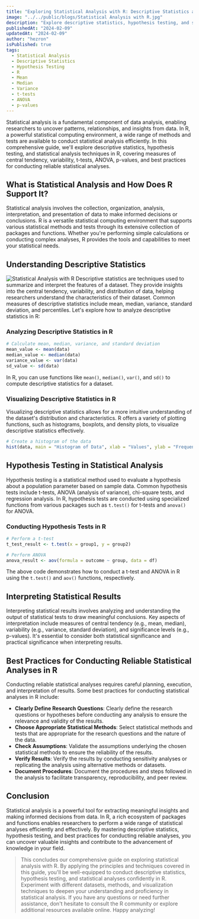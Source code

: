 ```yaml
---
title: "Exploring Statistical Analysis with R: Descriptive Statistics and Hypothesis Testing"
image: "../../public/blogs/Statistical Analysis with R.jpg"
description: "Explore descriptive statistics, hypothesis testing, and statistical analysis techniques in R. Learn about measures of central tendency, variability, t-tests, ANOVA, p-values, and best practices for conducting reliable statistical analyses."
publishedAt: "2024-02-09"
updatedAt: "2024-02-09"
author: "hezron"
isPublished: true
tags:
  - Statistical Analysis
  - Descriptive Statistics
  - Hypothesis Testing
  - R
  - Mean
  - Median
  - Variance
  - t-tests
  - ANOVA
  - p-values
---
```




Statistical analysis is a fundamental component of data analysis, enabling researchers to uncover patterns, relationships, and insights from data. In R, a powerful statistical computing environment, a wide range of methods and tests are available to conduct statistical analysis efficiently. In this comprehensive guide, we'll explore descriptive statistics, hypothesis testing, and statistical analysis techniques in R, covering measures of central tendency, variability, t-tests, ANOVA, p-values, and best practices for conducting reliable statistical analyses.



## What is Statistical Analysis and How Does R Support It?

Statistical analysis involves the collection, organization, analysis, interpretation, and presentation of data to make informed decisions or conclusions. R is a versatile statistical computing environment that supports various statistical methods and tests through its extensive collection of packages and functions. Whether you're performing simple calculations or conducting complex analyses, R provides the tools and capabilities to meet your statistical needs.

## Understanding Descriptive Statistics
![Statistical Analysis with R](https://fiverr-res.cloudinary.com/images/t_main1,q_auto,f_auto,q_auto,f_auto/gigs/70437046/original/0e48d7c76fedc7359e0362b08fb7bac38d55e9ac/do-statistical-data-analysis-using-r-programming-language.png)
Descriptive statistics are techniques used to summarize and interpret the features of a dataset. They provide insights into the central tendency, variability, and distribution of data, helping researchers understand the characteristics of their dataset. Common measures of descriptive statistics include mean, median, variance, standard deviation, and percentiles. Let's explore how to analyze descriptive statistics in R:

### Analyzing Descriptive Statistics in R

```R
# Calculate mean, median, variance, and standard deviation
mean_value <- mean(data)
median_value <- median(data)
variance_value <- var(data)
sd_value <- sd(data)
```

In R, you can use functions like `mean()`, `median()`, `var()`, and `sd()` to compute descriptive statistics for a dataset.

### Visualizing Descriptive Statistics in R

Visualizing descriptive statistics allows for a more intuitive understanding of the dataset's distribution and characteristics. R offers a variety of plotting functions, such as histograms, boxplots, and density plots, to visualize descriptive statistics effectively.

```R
# Create a histogram of the data
hist(data, main = "Histogram of Data", xlab = "Values", ylab = "Frequency")
```

## Hypothesis Testing in Statistical Analysis

Hypothesis testing is a statistical method used to evaluate a hypothesis about a population parameter based on sample data. Common hypothesis tests include t-tests, ANOVA (analysis of variance), chi-square tests, and regression analysis. In R, hypothesis tests are conducted using specialized functions from various packages such as `t.test()` for t-tests and `anova()` for ANOVA.

### Conducting Hypothesis Tests in R

```R
# Perform a t-test
t_test_result <- t.test(x = group1, y = group2)

# Perform ANOVA
anova_result <- aov(formula = outcome ~ group, data = df)
```

The above code demonstrates how to conduct a t-test and ANOVA in R using the `t.test()` and `aov()` functions, respectively.

## Interpreting Statistical Results

Interpreting statistical results involves analyzing and understanding the output of statistical tests to draw meaningful conclusions. Key aspects of interpretation include measures of central tendency (e.g., mean, median), variability (e.g., variance, standard deviation), and significance levels (e.g., p-values). It's essential to consider both statistical significance and practical significance when interpreting results.

## Best Practices for Conducting Reliable Statistical Analyses in R

Conducting reliable statistical analyses requires careful planning, execution, and interpretation of results. Some best practices for conducting statistical analyses in R include:

- **Clearly Define Research Questions**: Clearly define the research questions or hypotheses before conducting any analysis to ensure the relevance and validity of the results.
- **Choose Appropriate Statistical Methods**: Select statistical methods and tests that are appropriate for the research questions and the nature of the data.
- **Check Assumptions**: Validate the assumptions underlying the chosen statistical methods to ensure the reliability of the results.
- **Verify Results**: Verify the results by conducting sensitivity analyses or replicating the analysis using alternative methods or datasets.
- **Document Procedures**: Document the procedures and steps followed in the analysis to facilitate transparency, reproducibility, and peer review.

## Conclusion

Statistical analysis is a powerful tool for extracting meaningful insights and making informed decisions from data. In R, a rich ecosystem of packages and functions enables researchers to perform a wide range of statistical analyses efficiently and effectively. By mastering descriptive statistics, hypothesis testing, and best practices for conducting reliable analyses, you can uncover valuable insights and contribute to the advancement of knowledge in your field.



>This concludes our comprehensive guide on exploring statistical analysis with R. By applying the principles and techniques covered in this guide, you'll be well-equipped to conduct descriptive statistics, hypothesis testing, and statistical analyses confidently in R. Experiment with different datasets, methods, and visualization techniques to deepen your understanding and proficiency in statistical analysis. If you have any questions or need further assistance, don't hesitate to consult the R community or explore additional resources available online. Happy analyzing!
